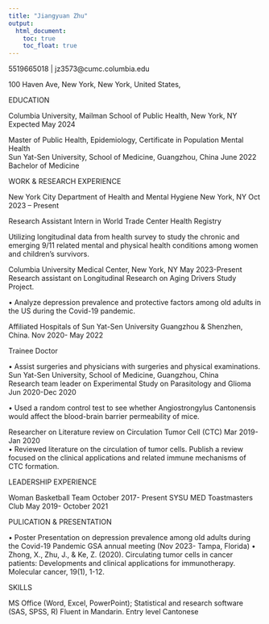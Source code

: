 ```yaml
---
title: "Jiangyuan Zhu"
output: 
  html_document:
    toc: true
    toc_float: true
---
```


5519665018 | jz3573@cumc.columbia.edu 

100 Haven Ave, New York, New York, United States, 

EDUCATION

Columbia University, Mailman School of Public Health, New York, NY              Expected May 2024

Master of Public Health,  Epidemiology,  Certificate in Population Mental Health                          
Sun Yat-Sen University, School of Medicine, Guangzhou, China                           June 2022                                                                                                    Bachelor of Medicine                                                                                                                                     


WORK & RESEARCH EXPERIENCE 

New York City Department of Health and Mental Hygiene New York, NY            Oct 2023 – Present 

Research Assistant Intern in World Trade Center Health Registry

Utilizing longitudinal data from health survey to study the chronic and emerging 9/11 related mental and physical health conditions among women and children’s survivors.

Columbia University Medical Center, New York, NY                                May 2023-Present                                                      
Research assistant on Longitudinal Research on Aging Drivers Study Project. 

•	Analyze depression prevalence and protective factors among old adults in the US during the Covid-19 pandemic. 

Affiliated Hospitals of Sun Yat-Sen University   Guangzhou & Shenzhen, China.  Nov 2020- May 2022

Trainee Doctor

•	Assist surgeries and physicians with surgeries and physical examinations. 
Sun Yat-Sen University, School of Medicine, Guangzhou, China                                                                                                                                    
Research team leader on Experimental Study on Parasitology and Glioma           Jun 2020-Dec 2020 

•	Used a random control test to see whether Angiostrongylus Cantonensis would affect the blood-brain barrier permeability of mice.

Researcher on Literature review on Circulation Tumor Cell (CTC)                Mar 2019-Jan 2020                                                                                                                                          
•	Reviewed literature on the circulation of tumor cells. Publish a review focused on the clinical applications and related immune mechanisms of CTC formation.


LEADERSHIP EXPERIENCE

Woman Basketball Team                                                     October 2017- Present
SYSU MED Toastmasters Club                                                May 2019- October 2021

PULICATION & PRESENTATION

•	Poster Presentation on depression prevalence among old adults during the Covid-19 Pandemic GSA annual meeting (Nov 2023- Tampa, Florida) 
•	Zhong, X., Zhu, J., & Ke, Z. (2020). Circulating tumor cells in cancer patients: Developments and clinical applications for immunotherapy. Molecular cancer, 19(1), 1-12.

SKILLS

MS Office (Word, Excel, PowerPoint); Statistical and research software (SAS, SPSS, R)
Fluent in Mandarin. Entry level Cantonese 


